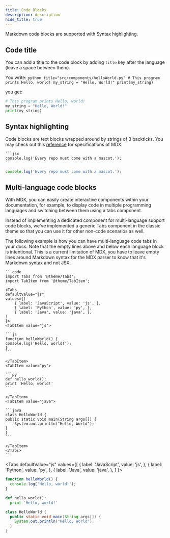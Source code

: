 ```yaml
---
title: Code Blocks
description: description
hide_title: true
---
```


Markdown code blocks are supported with Syntax highlighting.

## Code title
You can add a title to the code block by adding `title` key after the language (leave a space between them).

You write:
    ```python title="src/components/helloWorld.py"
      # This program prints Hello, world!
      my_string = "Hello, World!"
      print(my_string)
    ```

you get:
```python title="src/components/helloWorld.py"
# This program prints Hello, world!
my_string = "Hello, World!"
print(my_string)
```

## Syntax highlighting
Code blocks are text blocks wrapped around by strings of 3 backticks. You may check out this [reference](https://github.com/mdx-js/specification) for specifications of MDX.

    ```jsx
    console.log('Every repo must come with a mascot.');
    ```
```jsx
console.log('Every repo must come with a mascot.');
```

## Multi-language code blocks
With MDX, you can easily create interactive components within your documentation, for example, to display code in multiple programming languages and switching between them using a tabs component.

Instead of implementing a dedicated component for multi-language support code blocks, we've implemented a generic Tabs component in the classic theme so that you can use it for other non-code scenarios as well.

The following example is how you can have multi-language code tabs in your docs. Note that the empty lines above and below each language block is intentional. This is a current limitation of MDX, you have to leave empty lines around Markdown syntax for the MDX parser to know that it's Markdown syntax and not JSX.

    ```code
    import Tabs from '@theme/Tabs';
    import TabItem from '@theme/TabItem';

    <Tabs
    defaultValue="js"
    values={[
        { label: 'JavaScript', value: 'js', },
        { label: 'Python', value: 'py', },
        { label: 'Java', value: 'java', },
    ]
    }>
    <TabItem value="js">

    ```js
    function helloWorld() {
    console.log('Hello, world!');
    }
    ```

    </TabItem>
    <TabItem value="py">

    ```py
    def hello_world():
    print 'Hello, world!'
    ```

    </TabItem>
    <TabItem value="java">

    ```java
    class HelloWorld {
    public static void main(String args[]) {
        System.out.println("Hello, World");
    }
    }
    ```

    </TabItem>
    </Tabs>
    ```


<Tabs
  defaultValue="js"
  values={[
    { label: 'JavaScript', value: 'js', },
    { label: 'Python', value: 'py', },
    { label: 'Java', value: 'java', },
  ]
}>
<TabItem value="js">

```js
function helloWorld() {
  console.log('Hello, world!');
}
```

</TabItem>
<TabItem value="py">

```py
def hello_world():
  print 'Hello, world!'
```

</TabItem>
<TabItem value="java">

```java
class HelloWorld {
  public static void main(String args[]) {
    System.out.println("Hello, World");
  }
}
```

</TabItem>
</Tabs>